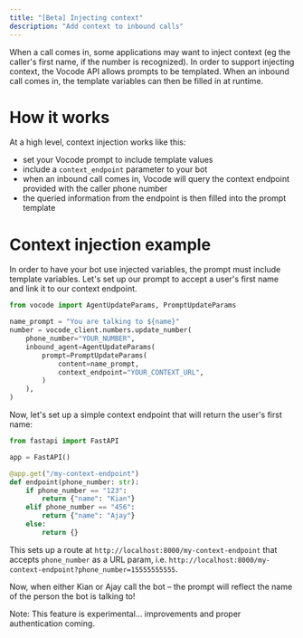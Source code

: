 ```yaml
---
title: "[Beta] Injecting context"
description: "Add context to inbound calls"
---
```


When a call comes in, some applications may want to inject context (eg the caller's first name, if
the number is recognized). In order to support injecting context, the Vocode API allows prompts
to be templated. When an inbound call comes in, the template variables can then be filled in
at runtime.

# How it works

At a high level, context injection works like this:

- set your Vocode prompt to include template values
- include a `context_endpoint` parameter to your bot
- when an inbound call comes in, Vocode will query the context endpoint provided with
  the caller phone number
- the queried information from the endpoint is then filled into the prompt template

# Context injection example

In order to have your bot use injected variables, the prompt must include template variables. Let's set up
our prompt to accept a user's first name and link it to our context endpoint.

```python
from vocode import AgentUpdateParams, PromptUpdateParams

name_prompt = "You are talking to ${name}"
number = vocode_client.numbers.update_number(
    phone_number="YOUR_NUMBER",
    inbound_agent=AgentUpdateParams(
        prompt=PromptUpdateParams(
            content=name_prompt,
            context_endpoint="YOUR_CONTEXT_URL",
        )
    ),
)
```

Now, let's set up a simple context endpoint that will return the user's first name:

```python
from fastapi import FastAPI

app = FastAPI()

@app.get("/my-context-endpoint")
def endpoint(phone_number: str):
    if phone_number == "123":
        return {"name": "Kian"}
    elif phone_number == "456":
        return {"name": "Ajay"}
    else:
        return {}
```

This sets up a route at `http://localhost:8000/my-context-endpoint` that accepts `phone_number` as a URL param, i.e.
`http://localhost:8000/my-context-endpoint?phone_number=15555555555`.

Now, when either Kian or Ajay call the bot – the prompt will reflect the name of the person
the bot is talking to!

Note: This feature is experimental... improvements and proper authentication coming.
